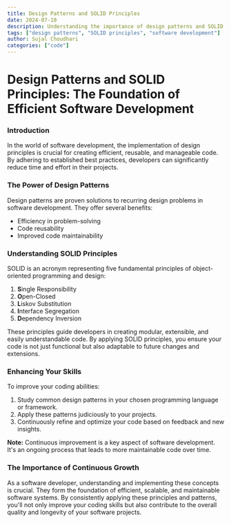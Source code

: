 ```yaml
---
title: Design Patterns and SOLID Principles
date: 2024-07-10
description: Understanding the importance of design patterns and SOLID principles in software development.
tags: ["design patterns", "SOLID principles", "software development"]
author: Sujal Choudhari
categories: ["code"]
---
```


# Design Patterns and SOLID Principles: The Foundation of Efficient Software Development

### Introduction

In the world of software development, the implementation of design principles is crucial for creating efficient, reusable, and manageable code. By adhering to established best practices, developers can significantly reduce time and effort in their projects.

### The Power of Design Patterns

Design patterns are proven solutions to recurring design problems in software development. They offer several benefits:

- Efficiency in problem-solving
- Code reusability
- Improved code maintainability

### Understanding SOLID Principles

SOLID is an acronym representing five fundamental principles of object-oriented programming and design:

1. **S**ingle Responsibility
2. **O**pen-Closed
3. **L**iskov Substitution
4. **I**nterface Segregation
5. **D**ependency Inversion

These principles guide developers in creating modular, extensible, and easily understandable code. By applying SOLID principles, you ensure your code is not just functional but also adaptable to future changes and extensions.

### Enhancing Your Skills

To improve your coding abilities:

1. Study common design patterns in your chosen programming language or framework.
2. Apply these patterns judiciously to your projects.
3. Continuously refine and optimize your code based on feedback and new insights.

**Note:** Continuous improvement is a key aspect of software development. It's an ongoing process that leads to more maintainable code over time.

### The Importance of Continuous Growth

As a software developer, understanding and implementing these concepts is crucial. They form the foundation of efficient, scalable, and maintainable software systems. By consistently applying these principles and patterns, you'll not only improve your coding skills but also contribute to the overall quality and longevity of your software projects.
